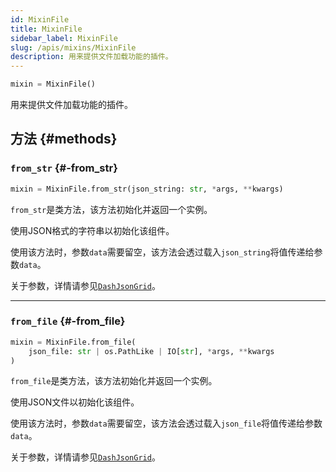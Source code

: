 ```yaml
---
id: MixinFile
title: MixinFile
sidebar_label: MixinFile
slug: /apis/mixins/MixinFile
description: 用来提供文件加载功能的插件。
---
```




<APITopBar type="class" isMixin={true} source="mixins.py#L356" />

```python
mixin = MixinFile()
```

用来提供文件加载功能的插件。

## 方法 {#methods}

### <IconObjType type="method"/> `from_str` {#-from_str}

```python
mixin = MixinFile.from_str(json_string: str, *args, **kwargs)
```

`from_str`是类方法，该方法初始化并返回一个实例。

使用JSON格式的字符串以初始化该组件。

使用该方法时，参数`data`需要留空，该方法会透过载入`json_string`将值传递给参数`data`。

关于参数，详情请参见[`DashJsonGrid`](../DashJsonGrid.mdx#-from_str)。

---

### <IconObjType type="method"/> `from_file` {#-from_file}

```python
mixin = MixinFile.from_file(
    json_file: str | os.PathLike | IO[str], *args, **kwargs
)
```

`from_file`是类方法，该方法初始化并返回一个实例。

使用JSON文件以初始化该组件。

使用该方法时，参数`data`需要留空，该方法会透过载入`json_file`将值传递给参数`data`。

关于参数，详情请参见[`DashJsonGrid`](../DashJsonGrid.mdx#-from_file)。
